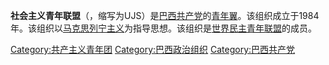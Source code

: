 '''社会主义青年联盟'''（{{lang-pt|União da Juventude Socialista}}，缩写为UJS）是[[巴西共产党|巴西共产党]]的[[青年翼|青年翼]]。该组织成立于1984年。该组织以[[马克思列宁主义|马克思列宁主义]]为指导思想。该组织是[[世界民主青年联盟|世界民主青年联盟]]的成员。

[[Category:共产主义青年团|Category:共产主义青年团]]
[[Category:巴西政治组织|Category:巴西政治组织]]
[[Category:巴西共产党|Category:巴西共产党]]